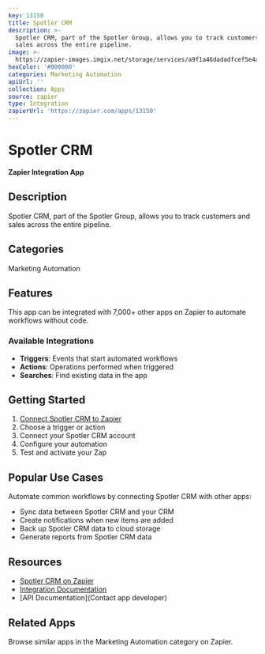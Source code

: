 ```yaml
---
key: 13150
title: Spotler CRM
description: >-
  Spotler CRM, part of the Spotler Group, allows you to track customers and
  sales across the entire pipeline.
image: >-
  https://zapier-images.imgix.net/storage/services/a9f1a46dadadfcef5e4a434b5ba772f3.png?auto=format%2Ccompress&ixlib=python-3.0.0&q=50
hexColor: '#000000'
categories: Marketing Automation
apiUrl: ''
collection: Apps
source: zapier
type: Integration
zapierUrl: 'https://zapier.com/apps/13150'
---
```

# Spotler CRM

**Zapier Integration App**

## Description

Spotler CRM, part of the Spotler Group, allows you to track customers and sales across the entire pipeline.

## Categories

Marketing Automation

## Features

This app can be integrated with 7,000+ other apps on Zapier to automate workflows without code.

### Available Integrations

- **Triggers**: Events that start automated workflows
- **Actions**: Operations performed when triggered
- **Searches**: Find existing data in the app

## Getting Started

1. [Connect Spotler CRM to Zapier](https://zapier.com/apps/13150)
2. Choose a trigger or action
3. Connect your Spotler CRM account
4. Configure your automation
5. Test and activate your Zap

## Popular Use Cases

Automate common workflows by connecting Spotler CRM with other apps:

- Sync data between Spotler CRM and your CRM
- Create notifications when new items are added
- Back up Spotler CRM data to cloud storage
- Generate reports from Spotler CRM data

## Resources

- [Spotler CRM on Zapier](https://zapier.com/apps/13150)
- [Integration Documentation](https://zapier.com/apps/13150/integrations)
- [API Documentation](Contact app developer)

## Related Apps

Browse similar apps in the Marketing Automation category on Zapier.
